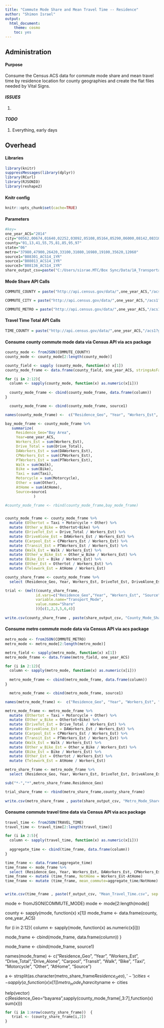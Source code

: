 ```yaml
---
title: "Commute Mode Share and Mean Travel Time -- Residence"
author: "Shimon Israel"
output:
  html_document:
    theme: cosmo
    toc: yes
---
```


## Administration

#### Purpose
Consume the Census ACS data for commute mode share and mean travel time by residence location for county geographies and create the flat files needed by Vital Signs. 

#### _ISSUES_
1.  

#### _TODO_
1.  Everything, early days

## Overhead

#### Libraries
```r
library(knitr)
suppressMessages(library(dplyr))
library(RCurl)
library(RJSONIO)
library(reshape2)

```

#### Knitr config
```r
knitr::opts_chunk$set(cache=TRUE)
```

#### Parameters
```r
#key= 
one_year_ACS="2014"
city="00562,00674,01640,02252,03092,05108,05164,05290,06000,08142,08310,09066,09892,10345,13882,14190,14736,16000,16462,16560,17610,17918,17988,19402,20018,20956,21796,22594,23168,23182,25338,26000,29504,31708,33000,33056,33308,33798,39122,40438,41992,43280,43294,44112,46114,46870,47710,47486,47766,48956,49187,49278,49670,50258,50916,52582,53000,53070,54232,54806,55282,56784,56938,57288,57456,57764,57792,58380,60102,60620,60984,62546,62980,64434,65028,65070,67000,68000,68084,68252,68294,68364,68378,69084,70098,70280,70364,70770,72646,73262,64140,75630,77000,78666,81204,81554,81666,83346,85922,86440,86930"
county="01,13,41,55,75,81,85,95,97"
state="06"
metro="37980,47900,26420,33100,31080,16980,19100,35620,12060"
source1="B08301_ACS14_1YR"
source1="B08013_ACS14_1YR"
source3="B08136_ACS14_1YR"
share_output_csv=paste("C:/Users/sisrae.MTC/Box Sync/Data/1A_Transportation/T1_Commute Mode Share (Home)/",one_year_ACS,"/",one_year_ACS,"_",sep = "")
```

#### Mode Share API Calls
```r
COMMUTE_COUNTY = paste("http://api.census.gov/data/",one_year_ACS,"/acs1?get=NAME,B08301_001E,B08301_002E,B08301_003E,B08301_004E,B08301_010E,B08301_019E,B08301_018E,B08301_016E,B08301_017E,B08301_020E,B08301_021E&in=state:",state,"&for=county:",county,"&key=", key, sep = "")

COMMUTE_CITY = paste("http://api.census.gov/data/",one_year_ACS,"/acs1?get=NAME,B08301_001E,B08301_002E,B08301_003E,B08301_004E,B08301_010E,B08301_019E,B08301_018E,B08301_016E,B08301_017E,B08301_020E,B08301_021Ein=state:",state,"&for=place:",city,"&key=", key, sep = "")

COMMUTE_METRO = paste("http://api.census.gov/data/",one_year_ACS,"/acs1?get=NAME,B08301_001E,B08301_002E,B08301_003E,B08301_004E,B08301_010E,B08301_019E,B08301_018E,B08301_016E,B08301_017E,B08301_020E,B08301_021E&for=metropolitan+statistical+area/micropolitan+statistical+area:",metro,"&key=", key, sep = "")
```

#### Travel Time Total API Calls
```r

TIME_COUNTY = paste("http://api.census.gov/data/",one_year_ACS,"/acs1?get=NAME,B08013_001E&in=state:",state,"&for=county:",county,"&key=", key, sep = "")
```

#### Consume county commute mode data via Census API via acs package
```r
county_mode <- fromJSON(COMMUTE_COUNTY)
county_mode <- county_mode[2:length(county_mode)]

county_field <- sapply (county_mode, function(x) x[1])
county_mode_frame <- data.frame(county_field, one_year_ACS, stringsAsFactors=F)

for (i in 2:12){
  column <- sapply(county_mode, function(x) as.numeric(x[i]))
  
  county_mode_frame <- cbind(county_mode_frame, data.frame(column))
}

  county_mode_frame <- cbind(county_mode_frame, source1)

names(county_mode_frame) <-  c("Residence_Geo", "Year", "Workers_Est", "Drive_Total","DAWorkers_Est", "CPWorkers_Est", "PTWorkers_Est", "Walk", "Bike", "Taxi", "Motorcycle", "Other", "AtHome", "Source")

bay_mode_frame <- county_mode_frame %>%
   summarize(
     Residence_Geo="Bay Area", 
     Year=one_year_ACS,
     Workers_Est = sum(Workers_Est),
     Drive_Total = sum(Drive_Total),
     DAWorkers_Est = sum(DAWorkers_Est),
     CPWorkers_Est = sum(CPWorkers_Est),
     PTWorkers_Est = sum(PTWorkers_Est),
     Walk = sum(Walk),
     Bike = sum(Bike),
     Taxi = sum(Taxi),
     Motorcycle = sum(Motorcycle),
     Other = sum(Other),
     AtHome = sum(AtHome),
     Source=source1             
             )

#county_mode_frame <- rbind(county_mode_frame,bay_mode_frame)



```



```r
county_mode_frame <- county_mode_frame %>%
  mutate (Othertot = Taxi + Motorcycle + Other) %>%
  mutate (Other_w_Bike = Othertot+Bike) %>%
  mutate (DriveTot_Est = Drive_Total / Workers_Est) %>%
  mutate (DriveAlone_Est = DAWorkers_Est / Workers_Est) %>%
  mutate (Carpool_Est = CPWorkers_Est / Workers_Est) %>%
  mutate (Transit_Est = PTWorkers_Est / Workers_Est) %>%
  mutate (Walk_Est = Walk / Workers_Est) %>%
  mutate (Other_w_Bike_Est = Other_w_Bike / Workers_Est) %>%
  mutate (Bike_Est = Bike / Workers_Est) %>%
  mutate (Other_Est = Othertot / Workers_Est) %>%
  mutate (Telework_Est = AtHome / Workers_Est)  
```

```r
county_share_frame <- county_mode_frame %>%
  select (Residence_Geo, Year, Workers_Est, DriveTot_Est, DriveAlone_Est, Carpool_Est, Transit_Est, Walk_Est, Other_w_Bike_Est, Bike_Est, Other_Est, Telework_Est, Source)

trial <- (melt(county_share_frame, 
              id.vars=c("Residence_Geo","Year", "Workers_Est", "Source"),
              variable.name="Transport_Mode",
              value.name="Share"
              ))[c(1,2,3,5,6,4)]
 
write.csv(county_share_frame , paste(share_output_csv, "County_Mode_Share.csv", sep = ""), row.names = FALSE, quote = T)
```



#### Consume metro commute mode data via Census API via acs package
```r
metro_mode <- fromJSON(COMMUTE_METRO)
metro_mode <- metro_mode[2:length(metro_mode)]

metro_field <- sapply(metro_mode, function(x) x[1])
metro_mode_frame <- data.frame(metro_field, one_year_ACS)

for (i in 2:12){
  column <- sapply(metro_mode, function(x) as.numeric(x[i]))
  
  metro_mode_frame <- cbind(metro_mode_frame, data.frame(column))
}

  metro_mode_frame <- cbind(metro_mode_frame, source1)

names(metro_mode_frame) <-  c("Residence_Geo", "Year", "Workers_Est", "Drive_Total","DAWorkers_Est", "CPWorkers_Est", "PTWorkers_Est", "Walk", "Bike", "Taxi", "Motorcycle", "Other", "AtHome", "Source")
```


```r
metro_mode_frame <- metro_mode_frame %>%
  mutate (Othertot = Taxi + Motorcycle + Other) %>%
  mutate (Other_w_Bike = Othertot+Bike) %>%
  mutate (DriveTot_Est = Drive_Total / Workers_Est) %>%
  mutate (DriveAlone_Est = DAWorkers_Est / Workers_Est) %>%
  mutate (Carpool_Est = CPWorkers_Est / Workers_Est) %>%
  mutate (Transit_Est = PTWorkers_Est / Workers_Est) %>%
  mutate (Walk_Est = Walk / Workers_Est) %>%
  mutate (Other_w_Bike_Est = Other_w_Bike / Workers_Est) %>%
  mutate (Bike_Est = Bike / Workers_Est) %>%
  mutate (Other_Est = Othertot / Workers_Est) %>%
  mutate (Telework_Est = AtHome / Workers_Est)  
```

```r
metro_share_frame <- metro_mode_frame %>%
  select (Residence_Geo, Year, Workers_Est, DriveTot_Est, DriveAlone_Est, Carpool_Est, Transit_Est, Walk_Est, Other_w_Bike_Est, Bike_Est, Other_Est, Telework_Est, Source)

sub("*-","*",metro_share_frame.Residence_Geo)

trial_share_frame <- rbind(metro_share_frame,county_share_frame)
 
write.csv(metro_share_frame , paste(share_output_csv, "Metro_Mode_Share.csv", sep = ""), row.names = FALSE, quote = T)
```

#### Consume commute travel time data via Census API via acs package
```r
travel_time <- fromJSON(TRAVEL_TIME)
travel_time <- travel_time[2:length(travel_time)]

for (i in 2:5){
  column <- sapply(travel_time, function(x) as.numeric(x[i]))
  
  aggregate_time <- cbind(time_frame, data.frame(column))
}

time_frame <- data.frame(aggregate_time)
time_frame <- mode_frame %>%
  select (Residence_Geo, Year, Workers_Est, DAWorkers_Est, CPWorkers_Est, PTWorkers, AtHome)
time_frame <- mutate (time_frame, NotHome = Workers_Est-AtHome)
time_frame <- mutate (time_frame, mean_commute=aggregate_time/NotHome)


write.csv(time_frame , paste(f_output_csv, "Mean_Travel_Time.csv", sep = ""), row.names = FALSE, quote = T)
```

mode <- fromJSON(COMMUTE_MODE)
mode <- mode[2:length(mode)]

county <- sapply(mode, function(x) x[1])
mode_frame <- data.frame(county, one_year_ACS)

for (i in 2:12){
  column <- sapply(mode, function(x) as.numeric(x[i]))
  
  mode_frame <- cbind(mode_frame, data.frame(column))
}

  mode_frame <- cbind(mode_frame, source1)

names(mode_frame) <-  c("Residence_Geo", "Year", "Workers_Est", "Drive_Total","Drive_Alone", "Carpool", "Transit", "Walk", "Bike", "Taxi", "Motorcycle", "Other", "AtHome", "Source")



a <- strsplit(as.character(metro_share_frame$Residence_Geo),'-')
cities <- sapply(a,function(x) x[1])
metro_mode_share$cityname <- cities

help(vector)
c(Residence_Geo="bayarea",sapply(county_mode_frame[,3:7],function(x) sum(x)))


```r

for (i in 1:nrow(county_share_frame))  {
   trial <- (county_share_frame[i,2])
}




```

